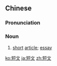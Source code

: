 ==Chinese==
{{zh-forms}}

===Pronunciation===
{{zh-pron
|m=duǎnwén
|c=dyun2 man4
|mn=té-bûn
|cat=n
}}

===Noun===
{{zh-noun}}

# [[short]] [[article]]; [[essay]]

[[ko:短文]]
[[ja:短文]]
[[zh:短文]]